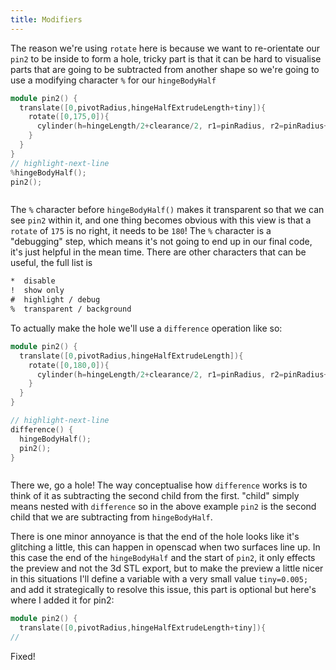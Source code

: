 ```yaml
---
title: Modifiers
---
```




The reason we're using `rotate` here is because we want to re-orientate our `pin2` to be inside to form a hole, tricky part is that it can be hard to visualise parts that are going to be subtracted from another shape so we're going to use a modifying character `%` for our `hingeBodyHalf`

```cpp
module pin2() {
  translate([0,pivotRadius,hingeHalfExtrudeLength+tiny]){
    rotate([0,175,0]){
      cylinder(h=hingeLength/2+clearance/2, r1=pinRadius, r2=pinRadius+pinTaper);
    }
  }
}
// highlight-next-line
%hingeBodyHalf();
pin2();
```

<Image img={transparentRotate} className="mb-8 bg-contain rounded-md overflow-hidden" />

The `%` character before `hingeBodyHalf()` makes it transparent so that we can see `pin2` within it, and one thing becomes obvious with this view is that a `rotate` of `175` is no right, it needs to be `180`! The `%` character is a "debugging" step, which means it's not going to end up in our final code, it's just helpful in the mean time. There are other characters that can be useful, the full list is

```xml
*  disable
!  show only
#  highlight / debug
%  transparent / background
```

To actually make the hole we'll use a `difference` operation like so:

```cpp
module pin2() {
  translate([0,pivotRadius,hingeHalfExtrudeLength]){
    rotate([0,180,0]){
      cylinder(h=hingeLength/2+clearance/2, r1=pinRadius, r2=pinRadius+pinTaper);
    }
  }
}

// highlight-next-line
difference() {
  hingeBodyHalf();
  pin2();
}
```

<Image img={difference} className="mb-8 bg-contain rounded-md overflow-hidden" />

There we, go a hole! The way conceptualise how `difference` works is to think of it as subtracting the second child from the first. "child" simply means nested with `difference` so in the above example `pin2` is the second child that we are subtracting from `hingeBodyHalf`.

There is one minor annoyance is that the end of the hole looks like it's glitching a little, this can happen in openscad when two surfaces line up.
In this case the end of the `hingeBodyHalf` and the start of `pin2`, it only effects the preview and not the 3d STL export, but to make the preview a little nicer in this situations I'll define a variable with a very small value `tiny=0.005;` and add it strategically to resolve this issue, this part is optional but here's where I added it for pin2:

```cpp
module pin2() {
  translate([0,pivotRadius,hingeHalfExtrudeLength+tiny]){
//
```

Fixed!

<Image img={removeArtifact} className="mb-8 bg-contain rounded-md overflow-hidden" />
